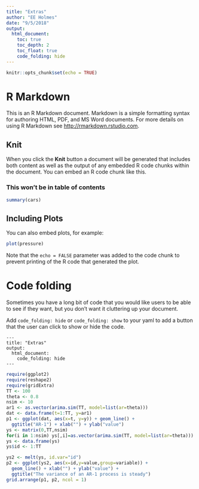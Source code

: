 ```yaml
---
title: "Extras"
author: "EE Holmes"
date: "9/5/2018"
output:
  html_document:
    toc: true
    toc_depth: 2
    toc_float: true
    code_folding: hide
---
```


```r
knitr::opts_chunk$set(echo = TRUE)
```

# R Markdown

This is an R Markdown document. Markdown is a simple formatting syntax for authoring HTML, PDF, and MS Word documents. For more details on using R Markdown see <http://rmarkdown.rstudio.com>.

## Knit

When you click the **Knit** button a document will be generated that includes both content as well as the output of any embedded R code chunks within the document. You can embed an R code chunk like this.

### This won't be in table of contents

```r
summary(cars)
```

## Including Plots

You can also embed plots, for example:

```r
plot(pressure)
```

Note that the `echo = FALSE` parameter was added to the code chunk to prevent printing of the R code that generated the plot.

# Code folding

Sometimes you have a long bit of code that you would like users to be able to see if they want, but you don't want it cluttering up your document.

Add `code_folding: hide` or `code_folding: show` to your yaml to add a button that the user can click to show or hide the code.

```
---
title: "Extras"
output:
  html_document:
    code_folding: hide
---
```

```r
require(ggplot2)
require(reshape2)
require(gridExtra)
TT <- 100
theta <- 0.8
nsim <- 10
ar1 <- as.vector(arima.sim(TT, model=list(ar=theta)))
dat <- data.frame(t=1:TT, y=ar1)
p1 <- ggplot(dat, aes(x=t, y=y)) + geom_line() + 
  ggtitle("AR-1") + xlab("") + ylab("value")
ys <- matrix(0,TT,nsim)
for(i in 1:nsim) ys[,i]=as.vector(arima.sim(TT, model=list(ar=theta)))
ys <- data.frame(ys)
ys$id <- 1:TT

ys2 <- melt(ys, id.var="id")
p2 <- ggplot(ys2, aes(x=id,y=value,group=variable)) +
  geom_line() + xlab("") + ylab("value") +
  ggtitle("The variance of an AR-1 process is steady")
grid.arrange(p1, p2, ncol = 1)
```
